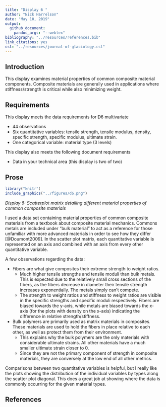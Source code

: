```yaml
---
title: "Display 6 "
author: "Nick Harrelson"
date: "May 10, 2019"
output: 
  github_document: 
    pandoc_args: "--webtex"
bibliography: "../resources/references.bib"
link_citations: yes
csl: "../resources/journal-of-glaciology.csl"
---
```

## Introduction  

This display examines material properties of common composite material components. Composite materials are generally used in applications where stiffness/strength is critical while also minimizing weight. 

## Requirements 

This display meets the data requirements for D6 multivariate

- 44 observations 
- Six quantitative variables: tensile strength, tensile modulus, density, specific strength, specific modulus, ultimate strain.  
- One categorical variable: material type (3 levels) 

This display also meets the following document requirements 

- Data in your technical area (this display is two of two) 

## Prose

```r
library("knitr")
include_graphics("../figures/d6.png")
```

*Display 6: Scatterplot matrix detailing different material properties of common composite materials*

I used a data set containing material properties of common composite materials from a textbook about composite material mechanics. Commons metals are included under "bulk material" to act as a reference for those unfamiliar with more advanced materials in order to see how they differ [@Doumont2009]. In the scatter plot matrix, each quantitative variable is represented on an axis and combined with an axis from every other quantitative variable. 

A few observations regarding the data:

- Fibers are what give composites their extreme strength to weight ratios.
    + Much higher tensile strengths and tensile moduli than bulk metals. This is expected due to the relatively small cross sections of the fibers, as the fibers decrease in diameter their tensile strength increases exponentially. The metals simply can't compete.
    + The strength to weight ratios and stiffness to weight ratios are visible in the specific strengths and specific moduli respectively. Fibers are biased towards the y-axis, while metals are biased towards the x-axis (for the plots with density on the x-axis) indicating the difference in relative strength/stiffness.
- Bulk polymers are primarily used as matrix materials in composites. These materials are used to hold the fibers in place relative to each other, as well as protect them from their environment.
    + This explains why the bulk polymers are the only materials with considerable ultimate strains. All other materials have a much smaller ultimate strain closer to 0.
    + Since they are not the primary component of strength in composite materials, they are conversely at the low end of all other metrics. 

Comparisons between two quantitative variables is helpful, but I really like the plots showing the distribution of the individual variables by types along the scatter plot diagonal. This does a great job at showing where the data is commonly occurring for the given material types. 

## References

<div id="refs"></div>
